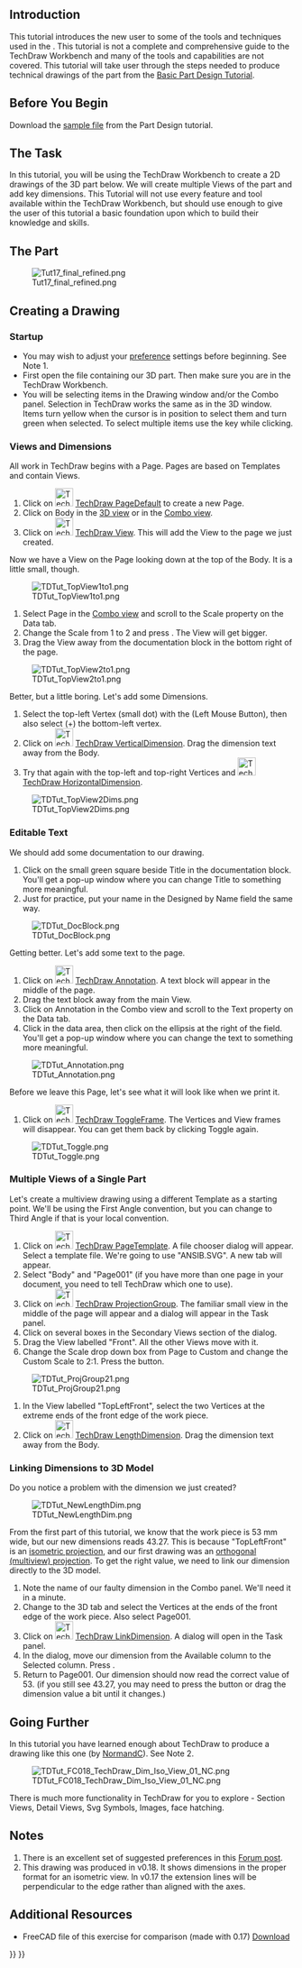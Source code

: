 <languages/>

{{TutorialInfo
|Topic=Modeling
|Level=Beginner
|Author=[[User:WandererFan|WandererFan]]
|Time=Less than an hour
|FCVersion=0.17 or higher
|Files=[https://github.com/FreeCAD/Examples/blob/master/Basic_Part_Design_Tutorial_Example_017_Files/Basic_Part_Design_Tutorial_017.fcstd?raw=true Basic Part Design for v0.17 Sample]<br />[https://github.com/FreeCAD/Examples/blob/master/Basic_TechDraw_Tutorial_Example_Files/Basic_TechDraw_Tutorial.fcstd?raw=true Basic TechDraw Tutorial Sample]
}}

==Introduction==

This tutorial introduces the new user to some of the tools and techniques used in the {{KEY|[[Image:Workbench_TechDraw.svg|24px]] [[TechDraw_Workbench|Technical Drawing (TechDraw) Workbench]]}}. This tutorial is not a complete and comprehensive guide to the TechDraw Workbench and many of the tools and capabilities are not covered. This tutorial will take user through the steps needed to produce technical drawings of the part from the [[Basic_Part_Design_Tutorial|Basic Part Design Tutorial]].

== Before You Begin ==

Download the [https://github.com/FreeCAD/Examples/blob/master/Basic_Part_Design_Tutorial_Example_017_Files/Basic_Part_Design_Tutorial_017.fcstd?raw=true sample file] from the Part Design tutorial. 

== The Task ==

In this tutorial, you will be using the TechDraw Workbench to create a 2D drawings of the 3D part below. We will create multiple Views of the part and add key dimensions. This Tutorial will not use every feature and tool available within the TechDraw Workbench, but should use enough to give the user of this tutorial a basic foundation upon which to build their knowledge and skills. 

== The Part ==

[[Image:Tut17_final_refined.png|center]]

== Creating a Drawing ==

===Startup===

* You may wish to adjust your [[TechDraw_Preferences|preference]] settings before beginning. See Note 1.
* First open the file containing our 3D part. Then make sure you are in the TechDraw Workbench.
* You will be selecting items in the Drawing window and/or the Combo panel. Selection in TechDraw works the same as in the 3D window. Items turn yellow when the cursor is in position to select them and turn green when selected. To select multiple items use the {{KEY|Ctrl}} key while clicking.

===Views and Dimensions===

All work in TechDraw begins with a Page. Pages are based on Templates and contain Views.
 
# Click on [[Image:TechDraw_PageDefault.svg|32px]] [[TechDraw_PageDefault|TechDraw PageDefault]] to create a new Page.
# Click on Body in the [[3D_view|3D view]] or in the [[Combo_view|Combo view]].
# Click on [[Image:TechDraw_View.svg|32px]] [[TechDraw_View|TechDraw View]]. This will add the View to the page we just created.

Now we have a View on the Page looking down at the top of the Body. It is a little small, though. 

[[Image:TDTut_TopView1to1.png|center]]

# Select Page in the [[Combo_view|Combo view]] and scroll to the Scale property on the Data tab.
# Change the Scale from 1 to 2 and press {{KEY|Enter}}. The View will get bigger. 
# Drag the View away from the documentation block in the bottom right of the page.

[[Image:TDTut_TopView2to1.png|center]]

Better, but a little boring. Let's add some Dimensions.
# Select the top-left Vertex (small dot) with the {{KEY|LMB}} (Left Mouse Button), then also select ({{KEY|Ctrl}}+{{KEY|LMB}}) the bottom-left vertex.
# Click on [[Image:TechDraw_VerticalDimension.svg|32px]] [[TechDraw_VerticalDimension|TechDraw VerticalDimension]]. Drag the dimension text away from the Body.
# Try that again with the top-left and top-right Vertices and [[Image:TechDraw_HorizontalDimension.svg|32px]] [[TechDraw_HorizontalDimension|TechDraw HorizontalDimension]].

[[Image:TDTut_TopView2Dims.png|center]]

===Editable Text===

We should add some documentation to our drawing.

# Click on the small green square beside Title in the documentation block. You'll get a pop-up window where you can change Title to something more meaningful. 
# Just for practice, put your name in the Designed by Name field the same way. 

[[Image:TDTut_DocBlock.png|center]]

Getting better. Let's add some text to the page. 

# Click on [[Image:TechDraw_Annotation.svg|32px]] [[TechDraw_Annotation|TechDraw Annotation]]. A text block will appear in the middle of the page. 
# Drag the text block away from the main View.
# Click on Annotation in the Combo view and scroll to the Text property on the Data tab. 
#Click in the data area, then click on the ellipsis at the right of the field. You'll get a pop-up window where you can change the text to something more meaningful. 

[[Image:TDTut_Annotation.png|center]]

Before we leave this Page, let's see what it will look like when we print it.

# Click on [[Image:TechDraw_ToggleFrame.svg|32px]] [[TechDraw_ToggleFrame|TechDraw ToggleFrame]]. The Vertices and View frames will disappear. You can get them back by clicking Toggle again. 

[[Image:TDTut_Toggle.png|center]]

=== Multiple Views of a Single Part===

Let's create a multiview drawing using a different Template as a starting point. We'll be using the First Angle convention, but you can change to Third Angle if that is your local convention. 

# Click on [[Image:TechDraw_PageTemplate.svg|32px]] [[TechDraw_PageTemplate|TechDraw PageTemplate]]. A file chooser dialog will appear. Select a template file. We're going to use "ANSIB.SVG". A new tab will appear.
# Select "Body" and "Page001" (if you have more than one page in your document, you need to tell TechDraw which one to use).
# Click on [[Image:TechDraw_ProjectionGroup.svg|32px]] [[TechDraw_ProjectionGroup|TechDraw ProjectionGroup]]. The familiar small view in the middle of the page will appear and a dialog will appear in the Task panel.
# Click on several boxes in the Secondary Views section of the dialog. 
# Drag the View labelled "Front". All the other Views move with it. 
# Change the Scale drop down box from Page to Custom and change the Custom Scale to 2:1. Press the {{Button|OK}} button.

[[Image:TDTut_ProjGroup21.png|center]]

# In the View labelled "TopLeftFront", select the two Vertices at the extreme ends of the front edge of the work piece.
# Click on [[Image:TechDraw_LengthDimension.svg|32px]] [[TechDraw_LengthDimension|TechDraw LengthDimension]]. Drag the dimension text away from the Body.

===Linking Dimensions to 3D Model===

Do you notice a problem with the dimension we just created? 

[[Image:TDTut_NewLengthDim.png|center]]

From the first part of this tutorial, we know that the work piece is 53 mm wide, but our new dimensions reads 43.27. This is because "TopLeftFront" is an [https://en.wikipedia.org/wiki/Isometric_projection isometric projection], and our first drawing was an [https://en.wikipedia.org/wiki/Orthographic_projection orthogonal (multiview) projection]. To get the right value, we need to link our dimension directly to the 3D model. 

# Note the name of our faulty dimension in the Combo panel. We'll need it in a minute.
# Change to the 3D tab and select the Vertices at the ends of the front edge of the work piece. Also select Page001.
# Click on [[Image:TechDraw_LinkDimension.svg|32px]] [[TechDraw_LinkDimension|TechDraw LinkDimension]]. A dialog will open in the Task panel.
# In the dialog, move our dimension from the Available column to the Selected column. Press {{Button|OK}}.
# Return to Page001. Our dimension should now read the correct value of 53. (if you still see 43.27, you may need to press the {{Button|Recompute}} button or drag the dimension value a bit until it changes.)

== Going Further ==

In this tutorial you have learned enough about TechDraw to produce a drawing like this one (by [[User:Normandc|NormandC]]). See Note 2.

[[Image:TDTut_FC018_TechDraw_Dim_Iso_View_01_NC.png|center]]


There is much more functionality in TechDraw for you to explore - Section Views, Detail Views, Svg Symbols, Images, face hatching.

== Notes ==

# There is an excellent set of suggested preferences in this [https://forum.freecad.org/viewtopic.php?f=3&t=30083#p248189 Forum post].
# This drawing was produced in v0.18. It shows dimensions in the proper format for an isometric view. In v0.17 the extension lines will be perpendicular to the edge rather than aligned with the axes. 

== Additional Resources ==

*FreeCAD file of this exercise for comparison (made with 0.17) [https://github.com/FreeCAD/Examples/blob/master/Basic_TechDraw_Tutorial_Example_Files/Basic_TechDraw_Tutorial.fcstd?raw=true Download]


{{TechDraw Tools navi{{#translation:}}}}
{{Userdocnavi{{#translation:}}}}